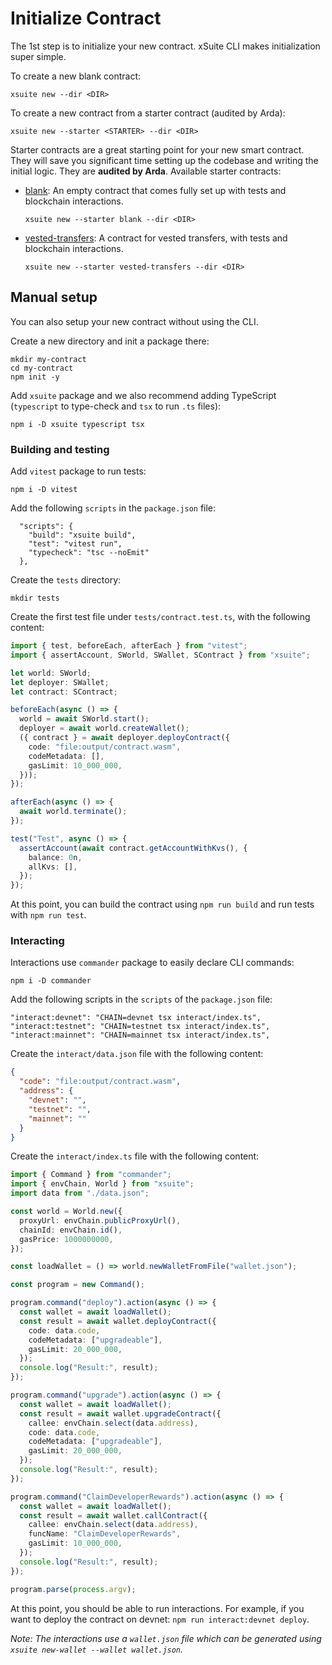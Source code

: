 # Initialize Contract

The 1st step is to initialize your new contract. xSuite CLI makes initialization super simple.

To create a new blank contract:

```
xsuite new --dir <DIR>
```

To create a new contract from a starter contract (audited by Arda):

```
xsuite new --starter <STARTER> --dir <DIR>
```

Starter contracts are a great starting point for your new smart contract. They will save you significant time setting up the codebase and writing the initial logic. They are **audited by Arda**. Available starter contracts:

- [blank](https://github.com/arda-org/xSuite/tree/main/contracts/blank): An empty contract that comes fully set up with tests and blockchain interactions.

  ```
  xsuite new --starter blank --dir <DIR>
  ```

- [vested-transfers](https://github.com/arda-org/xSuite/tree/main/contracts/vested-transfers): A contract for vested transfers, with tests and blockchain interactions.

  ```
  xsuite new --starter vested-transfers --dir <DIR>
  ```

## Manual setup

You can also setup your new contract without using the CLI.

Create a new directory and init a package there:

```
mkdir my-contract
cd my-contract
npm init -y
```

Add `xsuite` package and we also recommend adding TypeScript (`typescript` to type-check and `tsx` to run `.ts` files):

```
npm i -D xsuite typescript tsx
```

### Building and testing

Add `vitest` package to run tests:

```
npm i -D vitest
```

Add the following `scripts` in the `package.json` file:

```
  "scripts": {
    "build": "xsuite build",
    "test": "vitest run",
    "typecheck": "tsc --noEmit"
  },
```

Create the `tests` directory:

```
mkdir tests
```

Create the first test file under `tests/contract.test.ts`, with the following content:

```ts
import { test, beforeEach, afterEach } from "vitest";
import { assertAccount, SWorld, SWallet, SContract } from "xsuite";

let world: SWorld;
let deployer: SWallet;
let contract: SContract;

beforeEach(async () => {
  world = await SWorld.start();
  deployer = await world.createWallet();
  ({ contract } = await deployer.deployContract({
    code: "file:output/contract.wasm",
    codeMetadata: [],
    gasLimit: 10_000_000,
  }));
});

afterEach(async () => {
  await world.terminate();
});

test("Test", async () => {
  assertAccount(await contract.getAccountWithKvs(), {
    balance: 0n,
    allKvs: [],
  });
});
```

At this point, you can build the contract using `npm run build` and run tests with `npm run test`.

### Interacting

Interactions use `commander` package to easily declare CLI commands:

```
npm i -D commander
```

Add the following scripts in the `scripts` of the `package.json` file:

```
"interact:devnet": "CHAIN=devnet tsx interact/index.ts",
"interact:testnet": "CHAIN=testnet tsx interact/index.ts",
"interact:mainnet": "CHAIN=mainnet tsx interact/index.ts",
```

Create the `interact/data.json` file with the following content:

```json
{
  "code": "file:output/contract.wasm",
  "address": {
    "devnet": "",
    "testnet": "",
    "mainnet": ""
  }
}
```

Create the `interact/index.ts` file with the following content:

```ts
import { Command } from "commander";
import { envChain, World } from "xsuite";
import data from "./data.json";

const world = World.new({
  proxyUrl: envChain.publicProxyUrl(),
  chainId: envChain.id(),
  gasPrice: 1000000000,
});

const loadWallet = () => world.newWalletFromFile("wallet.json");

const program = new Command();

program.command("deploy").action(async () => {
  const wallet = await loadWallet();
  const result = await wallet.deployContract({
    code: data.code,
    codeMetadata: ["upgradeable"],
    gasLimit: 20_000_000,
  });
  console.log("Result:", result);
});

program.command("upgrade").action(async () => {
  const wallet = await loadWallet();
  const result = await wallet.upgradeContract({
    callee: envChain.select(data.address),
    code: data.code,
    codeMetadata: ["upgradeable"],
    gasLimit: 20_000_000,
  });
  console.log("Result:", result);
});

program.command("ClaimDeveloperRewards").action(async () => {
  const wallet = await loadWallet();
  const result = await wallet.callContract({
    callee: envChain.select(data.address),
    funcName: "ClaimDeveloperRewards",
    gasLimit: 10_000_000,
  });
  console.log("Result:", result);
});

program.parse(process.argv);
```

At this point, you should be able to run interactions. For example, if you want to deploy the contract on devnet: `npm run interact:devnet deploy`.

_Note: The interactions use a `wallet.json` file which can be generated using `xsuite new-wallet --wallet wallet.json`._
